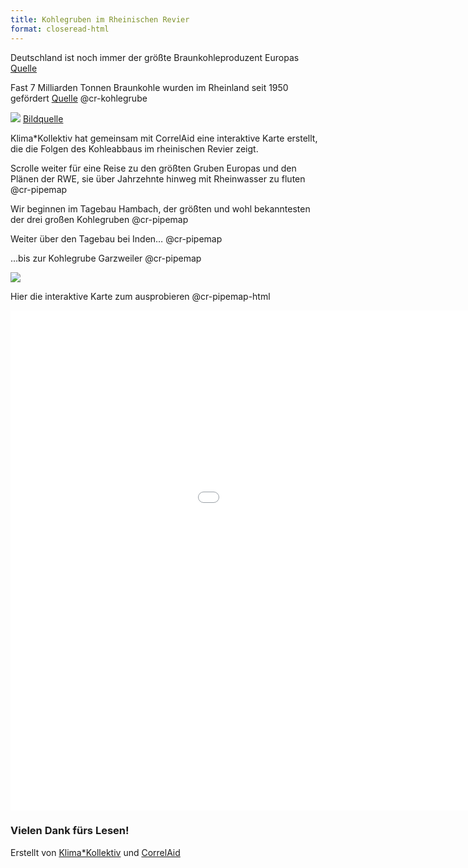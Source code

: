 ```yaml
---
title: Kohlegruben im Rheinischen Revier
format: closeread-html
---
```

:::{.cr-section}
Deutschland ist noch immer der größte Braunkohleproduzent Europas [Quelle](https://www.destatis.de/Europa/DE/Thema/Umwelt-Energie/Braunkohle.html)

Fast 7 Milliarden Tonnen Braunkohle wurden im Rheinland seit 1950 gefördert
[Quelle](https://www.bund-nrw.de/themen/braunkohle/hintergruende-und-publikationen/braunkohlentagebaue/) @cr-kohlegrube

:::{#cr-kohlegrube}
![](tagebau-hambach.jpg)
[Bildquelle](https://img.fotocommunity.com/tagebau-hambach-12-1e9a1c18-0fe5-4b5f-8ef8-15b50b793973.jpg?width=1000)
:::

:::


:::{.cr-section}

Klima*Kollektiv hat gemeinsam mit CorrelAid eine interaktive Karte erstellt,
die die Folgen des Kohleabbaus im rheinischen Revier zeigt.


Scrolle weiter für eine Reise zu den größten Gruben Europas und den Plänen der RWE, sie über Jahrzehnte hinweg mit Rheinwasser zu fluten @cr-pipemap

Wir beginnen im Tagebau Hambach, der größten und wohl bekanntesten der drei großen Kohlegruben [@cr-pipemap]{pan-to="30%,-50%" scale-by="2"}


Weiter über den Tagebau bei Inden... [@cr-pipemap]{pan-to="100%,-70%" scale-by="3"}


...bis zur Kohlegrube Garzweiler [@cr-pipemap]{pan-to="50%,50%" scale-by="2.5"}

:::{#cr-pipemap}
![](pipe_map.png)
:::

:::



:::{.cr-section}

Hier die interaktive Karte zum ausprobieren @cr-pipemap-html

:::{#cr-pipemap-html}
<iframe src="pipe_map.html" width="1200px" height="800px" style="border: none;"></iframe>
:::

:::

### Vielen Dank fürs Lesen!

Erstellt von [Klima*Kollektiv](https://klimakollektiv.org/) und  [CorrelAid](https://correlaid.org/)




